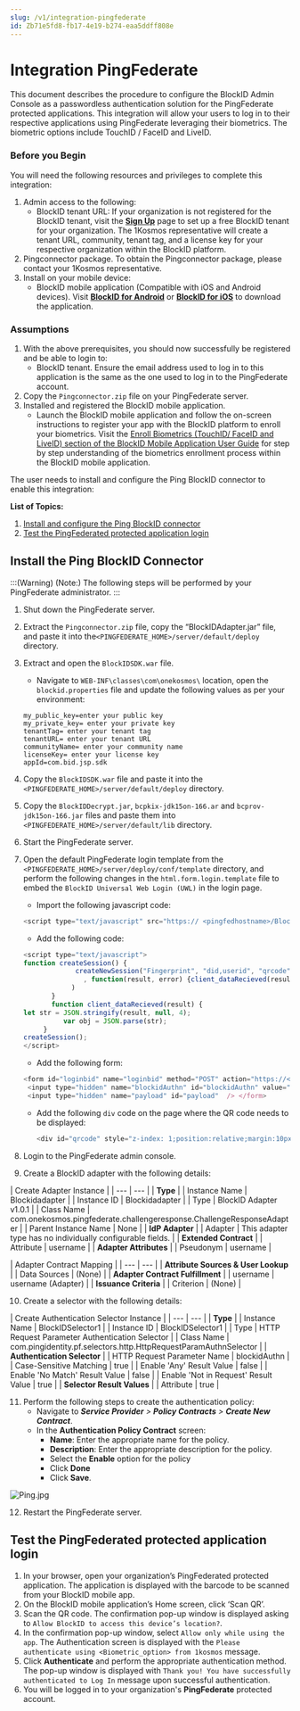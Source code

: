 ```yaml
---
slug: /v1/integration-pingfederate
id: Zb71e5fd8-fb17-4e19-b274-eaa5ddff808e
---
```

# Integration PingFederate
This document describes the procedure to configure the BlockID Admin Console as a passwordless authentication solution for the PingFederate protected applications. This integration will allow your users to log in to their respective applications using PingFederate leveraging their biometrics. The biometric options include TouchID / FaceID and LiveID.

### Before you Begin
You will need the following resources and privileges to complete this integration:
1. Admin access to the following:
    * BlockID tenant URL: If your organization is not registered for the BlockID tenant, visit the **[Sign Up](https://www.1kosmos.com/blockid-free-trial)** page to set up a free BlockID tenant for your organization. The 1Kosmos representative will create a tenant URL, community, tenant tag, and a license key for your respective organization within the BlockID platform.
2. Pingconnector package. To obtain the Pingconnector package, please contact your 1Kosmos representative.
3. Install on your mobile device:
    * BlockID mobile application (Compatible with iOS and Android devices). Visit **[BlockID for Android](https://play.google.com/store/apps/details?id=com.onekosmos.kernel.blockid)** or **[BlockID for iOS](https://apps.apple.com/us/app/blockid/id1539421428)** to download the application.

### Assumptions

1.	With the above prerequisites, you should now successfully be registered and be able to login to:
    * BlockID tenant. Ensure the email address used to log in to this application is the same as the one used to log in to the PingFederate account.
2.	Copy the `Pingconnector.zip` file on your PingFederate server.
3.	Installed and registered the BlockID mobile application.
    * Launch the BlockID mobile application and follow the on-screen instructions to register your app with the BlockID platform to enroll your biometrics. Visit the [Enroll Biometrics (TouchID/ FaceID and LiveID) section of the BlockID Mobile Application User Guide]( https://docs.1kosmos.com/docs/blockid-mobile-application-user-guide#EnrollBio) for step by step understanding of the biometrics enrollment process within the BlockID mobile application.

The user needs to install and configure the Ping BlockID connector to enable this integration:

**List of Topics:**

1. [Install and configure the Ping BlockID connector](#PingIDP)   
2. [Test the PingFederated protected application login](#TestSAML)

## <a name = "PingIDP"></a>Install the Ping BlockID Connector

:::(Warning) (Note:)
The following steps will be performed by your PingFederate administrator. 
:::

1. Shut down the PingFederate server.
2. Extract the `Pingconnector.zip` file, copy the “BlockIDAdapter.jar” file, and paste it into the`<PINGFEDERATE_HOME>/server/default/deploy` directory.
3. Extract and open the `BlockIDSDK.war` file. 
    * Navigate to `WEB-INF\classes\com\onekosmos\` location, open the `blockid.properties` file and update the following values as per your environment: 
    
    ```
    my_public_key=enter your public key
    my_private_key= enter your private key
    tenantTag= enter your tenant tag
    tenantURL= enter your tenant URL
    communityName= enter your community name
    licenseKey= enter your license key
    appId=com.bid.jsp.sdk
    ```

4. Copy the `BlockIDSDK.war` file and paste it into the `<PINGFEDERATE_HOME>/server/default/deploy` directory.
5.	Copy the `BlockIDDecrypt.jar`, `bcpkix-jdk15on-166.ar` and `bcprov-jdk15on-166.jar` files and paste them into `<PINGFEDERATE_HOME>/server/default/lib` directory.
6.	Start the PingFederate server.
7.	Open the default PingFederate login template from the `<PINGFEDERATE_HOME>/server/deploy/conf/template` directory, and perform the following changes in the `html.form.login.template` file to embed the `BlockID Universal Web Login (UWL)` in the login page.
    * Import the following javascript code:
    ```javascript
    <script type="text/javascript" src="https:// <pingfedhostname>/BlockIDSDK/js/blockid.js"></script>
    ```
   
    * Add the following code:
    ```javascript
    <script type="text/javascript">
    function createSession() {        	
               	 createNewSession("Fingerprint", "did,userid", "qrcode",null 
             	   , function(result, error) {client_dataRecieved(result)}
                )
       	   }
     	   function client_dataRecieved(result) {
    let str = JSON.stringify(result, null, 4);
			  var obj = JSON.parse(str);			  
       	 }
    createSession();
    </script>
    ```
       
      * Add the following form:
       
       ```javascript
       <form id="loginbid" name="loginbid" method="POST" action="https://<pingfedhostname>/idp/startSSO.ping?PartnerSpId=TestSP2">
        <input type="hidden" name="blockidAuthn" id="blockidAuthn" value="true" /> 
        <input type="hidden" name="payload" id="payload"  /> </form>
       ```   

     * Add the following `div` code on the page where the QR code needs to be displayed:

        ```javascript
        <div id="qrcode" style="z-index: 1;position:relative;margin:10px"></div>
        ```

8. Login to the PingFederate admin console.
9. Create a BlockID adapter with the following details:

| Create Adapter Instance |
| --- | --- |
| **Type** | 
| Instance Name | Blockidadapter |
| Instance ID | Blockidadapter |
| Type | BlockID Adapter v1.0.1 |
| Class Name | com.onekosmos.pingfederate.challengeresponse.ChallengeResponseAdapter |
| Parent Instance Name | None |
| **IdP Adapter** |
| Adapter | This adapter type has no individually configurable fields. |
| **Extended Contract** |
| Attribute | username |
| **Adapter Attributes** |
| Pseudonym | username |

| Adapter Contract Mapping |
| --- | --- |
| **Attribute Sources & User Lookup** |
| Data Sources | (None) |
| **Adapter Contract Fulfillment** |
| username | username (Adapter) |
| **Issuance Criteria** |
| Criterion | (None) |

10. Create a selector with the following details:

| Create Authentication Selector Instance |
| --- | --- |
| **Type** | 
| Instance Name | BlockIDSelector1 |
| Instance ID | BlockIDSelector1 |
| Type | HTTP Request Parameter Authentication Selector |
| Class Name | com.pingidentity.pf.selectors.http.HttpRequestParamAuthnSelector |
| **Authentication Selector** |
| HTTP Request Parameter Name | blockidAuthn |
| Case-Sensitive Matching | true |
| Enable 'Any' Result Value | false |
| Enable 'No Match' Result Value | false |
| Enable 'Not in Request' Result Value | true |
| **Selector Result Values** |
| Attribute | true |

11. Perform the following steps to create the authentication policy:
    * Navigate to ***Service Provider** > **Policy Contracts** > **Create New Contract***.
    * In the **Authentication Policy Contract** screen:
         * **Name**: Enter the appropriate name for the policy.
        * **Description**: Enter the appropriate description for the policy.
        * Select the **Enable** option for the policy 
        * Click **Done**
        * Click **Save**.

![Ping.jpg](https://cdn.document360.io/aeae7c88-d2f4-4a9c-bba9-c4f368260d78/Images/Documentation/Ping%281%29.jpg)

12. Restart the PingFederate server.

## <a name = "TestSAML"></a>Test the PingFederated protected application login

1.	In your browser, open your organization’s PingFederated protected application. The application is displayed with the barcode to be scanned from your BlockID mobile app.
2. On the BlockID mobile application’s Home screen, click ‘Scan QR’.
3. Scan the QR code. The confirmation pop-up window is displayed asking to `Allow BlockID to access this device’s location?`.
4. In the confirmation pop-up window, select `Allow only while using the app`. The Authentication screen is displayed with the `Please authenticate using <Biometric_option> from 1kosmos` message.
5. Click **Authenticate** and perform the appropriate authentication method. The pop-up window is displayed with `Thank you! You have successfully authenticated to Log In` message upon successful authentication.
6. You will be logged in to your organization's **PingFederate** protected account.
